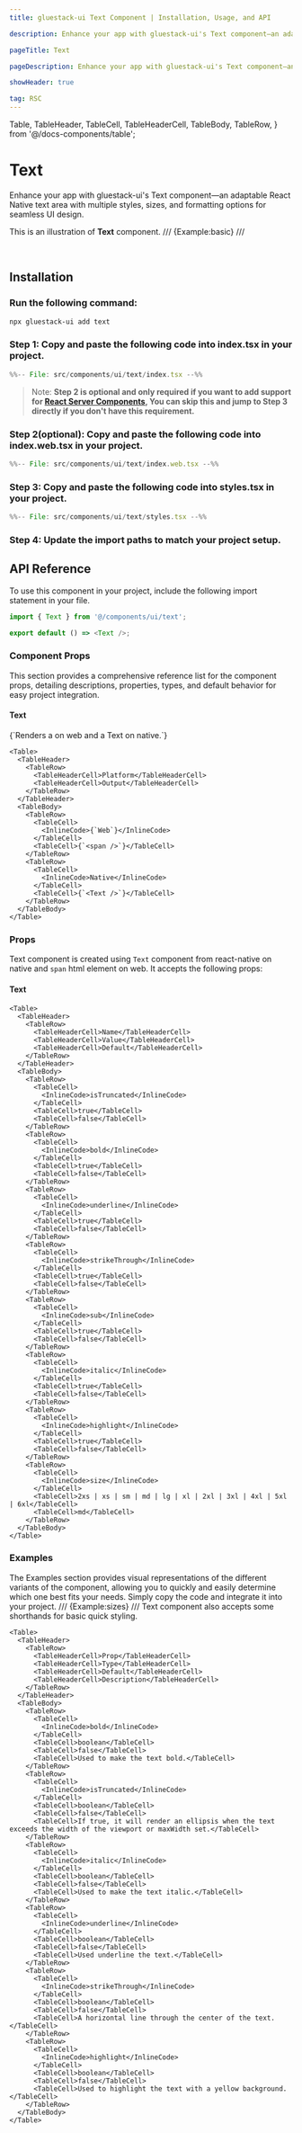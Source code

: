 ```yaml
---
title: gluestack-ui Text Component | Installation, Usage, and API

description: Enhance your app with gluestack-ui's Text component—an adaptable React Native text area with multiple styles, sizes, and formatting options for seamless UI design.

pageTitle: Text

pageDescription: Enhance your app with gluestack-ui's Text component—an adaptable React Native text area with multiple styles, sizes, and formatting options for seamless UI design.

showHeader: true

tag: RSC
---
```


  Table,
  TableHeader,
  TableCell,
  TableHeaderCell,
  TableBody,
  TableRow,
} from '@/docs-components/table';

# Text

Enhance your app with gluestack-ui's Text component—an adaptable React Native text area with multiple styles, sizes, and formatting options for seamless UI design.

This is an illustration of **Text** component.
/// {Example:basic} ///

<br />

## Installation

<Tabs>
  <TabItem label="CLI">
     
### Run the following command:
  ```bash
  npx gluestack-ui add text
  ```
  </TabItem>
  <TabItem label="Manual">

### Step 1: Copy and paste the following code into index.tsx in your project.

```jsx
%%-- File: src/components/ui/text/index.tsx --%%
```

> Note: **Step 2 is optional and only required if you want to add support for [React Server Components](https://vercel.com/blog/understanding-react-server-components), You can skip this and jump to Step 3 directly if you don't have this requirement.**

### Step 2(optional): Copy and paste the following code into index.web.tsx in your project.

```jsx
%%-- File: src/components/ui/text/index.web.tsx --%%
```

### Step 3: Copy and paste the following code into styles.tsx in your project.

```jsx
%%-- File: src/components/ui/text/styles.tsx --%%
```

### Step 4: Update the import paths to match your project setup.

</TabItem>
</Tabs>

## API Reference

To use this component in your project, include the following import statement in your file.

```ts
import { Text } from '@/components/ui/text';
```

```ts
export default () => <Text />;
```

### Component Props

This section provides a comprehensive reference list for the component props, detailing descriptions, properties, types, and default behavior for easy project integration.

#### Text

<p>{`Renders a <span /> on web and a Text on native.`}</p>

    <Table>
      <TableHeader>
        <TableRow>
          <TableHeaderCell>Platform</TableHeaderCell>
          <TableHeaderCell>Output</TableHeaderCell>
        </TableRow>
      </TableHeader>
      <TableBody>
        <TableRow>
          <TableCell>
            <InlineCode>{`Web`}</InlineCode>
          </TableCell>
          <TableCell>{`<span />`}</TableCell>
        </TableRow>
        <TableRow>
          <TableCell>
            <InlineCode>Native</InlineCode>
          </TableCell>
          <TableCell>{`<Text />`}</TableCell>
        </TableRow>
      </TableBody>
    </Table>

### Props

Text component is created using `Text` component from react-native on native and `span` html element on web. It accepts the following props:

#### Text

    <Table>
      <TableHeader>
        <TableRow>
          <TableHeaderCell>Name</TableHeaderCell>
          <TableHeaderCell>Value</TableHeaderCell>
          <TableHeaderCell>Default</TableHeaderCell>
        </TableRow>
      </TableHeader>
      <TableBody>
        <TableRow>
          <TableCell>
            <InlineCode>isTruncated</InlineCode>
          </TableCell>
          <TableCell>true</TableCell>
          <TableCell>false</TableCell>
        </TableRow>
        <TableRow>
          <TableCell>
            <InlineCode>bold</InlineCode>
          </TableCell>
          <TableCell>true</TableCell>
          <TableCell>false</TableCell>
        </TableRow>
        <TableRow>
          <TableCell>
            <InlineCode>underline</InlineCode>
          </TableCell>
          <TableCell>true</TableCell>
          <TableCell>false</TableCell>
        </TableRow>
        <TableRow>
          <TableCell>
            <InlineCode>strikeThrough</InlineCode>
          </TableCell>
          <TableCell>true</TableCell>
          <TableCell>false</TableCell>
        </TableRow>
        <TableRow>
          <TableCell>
            <InlineCode>sub</InlineCode>
          </TableCell>
          <TableCell>true</TableCell>
          <TableCell>false</TableCell>
        </TableRow>
        <TableRow>
          <TableCell>
            <InlineCode>italic</InlineCode>
          </TableCell>
          <TableCell>true</TableCell>
          <TableCell>false</TableCell>
        </TableRow>
        <TableRow>
          <TableCell>
            <InlineCode>highlight</InlineCode>
          </TableCell>
          <TableCell>true</TableCell>
          <TableCell>false</TableCell>
        </TableRow>
        <TableRow>
          <TableCell>
            <InlineCode>size</InlineCode>
          </TableCell>
          <TableCell>2xs | xs | sm | md | lg | xl | 2xl | 3xl | 4xl | 5xl | 6xl</TableCell>
          <TableCell>md</TableCell>
        </TableRow>
      </TableBody>
    </Table>

### Examples

The Examples section provides visual representations of the different variants of the component, allowing you to quickly and easily determine which one best fits your needs. Simply copy the code and integrate it into your project.
/// {Example:sizes} ///
Text component also accepts some shorthands for basic quick styling.

    <Table>
      <TableHeader>
        <TableRow>
          <TableHeaderCell>Prop</TableHeaderCell>
          <TableHeaderCell>Type</TableHeaderCell>
          <TableHeaderCell>Default</TableHeaderCell>
          <TableHeaderCell>Description</TableHeaderCell>
        </TableRow>
      </TableHeader>
      <TableBody>
        <TableRow>
          <TableCell>
            <InlineCode>bold</InlineCode>
          </TableCell>
          <TableCell>boolean</TableCell>
          <TableCell>false</TableCell>
          <TableCell>Used to make the text bold.</TableCell>
        </TableRow>
        <TableRow>
          <TableCell>
            <InlineCode>isTruncated</InlineCode>
          </TableCell>
          <TableCell>boolean</TableCell>
          <TableCell>false</TableCell>
          <TableCell>If true, it will render an ellipsis when the text exceeds the width of the viewport or maxWidth set.</TableCell>
        </TableRow>
        <TableRow>
          <TableCell>
            <InlineCode>italic</InlineCode>
          </TableCell>
          <TableCell>boolean</TableCell>
          <TableCell>false</TableCell>
          <TableCell>Used to make the text italic.</TableCell>
        </TableRow>
        <TableRow>
          <TableCell>
            <InlineCode>underline</InlineCode>
          </TableCell>
          <TableCell>boolean</TableCell>
          <TableCell>false</TableCell>
          <TableCell>Used underline the text.</TableCell>
        </TableRow>
        <TableRow>
          <TableCell>
            <InlineCode>strikeThrough</InlineCode>
          </TableCell>
          <TableCell>boolean</TableCell>
          <TableCell>false</TableCell>
          <TableCell>A horizontal line through the center of the text.</TableCell>
        </TableRow>
        <TableRow>
          <TableCell>
            <InlineCode>highlight</InlineCode>
          </TableCell>
          <TableCell>boolean</TableCell>
          <TableCell>false</TableCell>
          <TableCell>Used to highlight the text with a yellow background.</TableCell>
        </TableRow>
      </TableBody>
    </Table>
